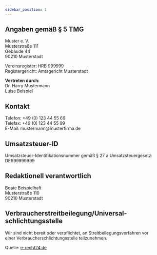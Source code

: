 ```yaml
---
sidebar_position: 1
---
```


<h2>Angaben gem&auml;&szlig; &sect; 5 TMG</h2>
<p>Muster e. V.<br />
Musterstra&szlig;e 111<br />
Geb&auml;ude 44<br />
90210 Musterstadt</p>

<p>Vereinsregister: HRB 999999<br />
Registergericht: Amtsgericht Musterstadt</p>

<p><strong>Vertreten durch:</strong><br />
Dr. Harry Mustermann<br />
Luise Beispiel</p>

<h2>Kontakt</h2>
<p>Telefon: +49 (0) 123 44 55 66<br />
Telefax: +49 (0) 123 44 55 99<br />
E-Mail: mustermann@musterfirma.de</p>

<h2>Umsatzsteuer-ID</h2>
<p>Umsatzsteuer-Identifikationsnummer gem&auml;&szlig; &sect; 27 a Umsatzsteuergesetz:<br />
DE999999999</p>

<h2>Redaktionell verantwortlich</h2>
<p>Beate Beispielhaft<br />
Musterstra&szlig;e 110<br />
90210 Musterstadt</p>

<h2>Verbraucher&shy;streit&shy;beilegung/Universal&shy;schlichtungs&shy;stelle</h2>
<p>Wir sind nicht bereit oder verpflichtet, an Streitbeilegungsverfahren vor einer Verbraucherschlichtungsstelle teilzunehmen.</p>

<p>Quelle: <a href="https://www.e-recht24.de">e-recht24.de</a></p>